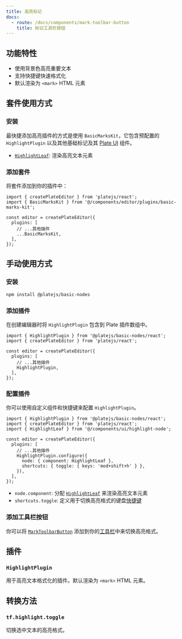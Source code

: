 ```yaml
---
title: 高亮标记
docs:
  - route: /docs/components/mark-toolbar-button
    title: 标记工具栏按钮
---
```


<ComponentPreview name="basic-marks-demo" />

<PackageInfo>

## 功能特性

- 使用背景色高亮重要文本
- 支持快捷键快速格式化
- 默认渲染为 `<mark>` HTML 元素

</PackageInfo>

## 套件使用方式

<Steps>

### 安装

最快捷添加高亮插件的方式是使用 `BasicMarksKit`，它包含预配置的 `HighlightPlugin` 以及其他基础标记及其 [Plate UI](/docs/installation/plate-ui) 组件。

<ComponentSource name="basic-marks-kit" />

- [`HighlightLeaf`](/docs/components/highlight-node): 渲染高亮文本元素

### 添加套件

将套件添加到你的插件中：

```tsx
import { createPlateEditor } from 'platejs/react';
import { BasicMarksKit } from '@/components/editor/plugins/basic-marks-kit';

const editor = createPlateEditor({
  plugins: [
    // ...其他插件
    ...BasicMarksKit,
  ],
});
```

</Steps>

## 手动使用方式

<Steps>

### 安装

```bash
npm install @platejs/basic-nodes
```

### 添加插件

在创建编辑器时将 `HighlightPlugin` 包含到 Plate 插件数组中。

```tsx
import { HighlightPlugin } from '@platejs/basic-nodes/react';
import { createPlateEditor } from 'platejs/react';

const editor = createPlateEditor({
  plugins: [
    // ...其他插件
    HighlightPlugin,
  ],
});
```

### 配置插件

你可以使用自定义组件和快捷键来配置 `HighlightPlugin`。

```tsx
import { HighlightPlugin } from '@platejs/basic-nodes/react';
import { createPlateEditor } from 'platejs/react';
import { HighlightLeaf } from '@/components/ui/highlight-node';

const editor = createPlateEditor({
  plugins: [
    // ...其他插件
    HighlightPlugin.configure({
      node: { component: HighlightLeaf },
      shortcuts: { toggle: { keys: 'mod+shift+h' } },
    }),
  ],
});
```

- `node.component`: 分配 [`HighlightLeaf`](/docs/components/highlight-node) 来渲染高亮文本元素
- `shortcuts.toggle`: 定义用于切换高亮格式的键盘[快捷键](/docs/plugin-shortcuts)

### 添加工具栏按钮

你可以将 [`MarkToolbarButton`](/docs/components/mark-toolbar-button) 添加到你的[工具栏](/docs/toolbar)中来切换高亮格式。

</Steps>

## 插件

### `HighlightPlugin`

用于高亮文本格式化的插件。默认渲染为 `<mark>` HTML 元素。

## 转换方法

### `tf.highlight.toggle`

切换选中文本的高亮格式。